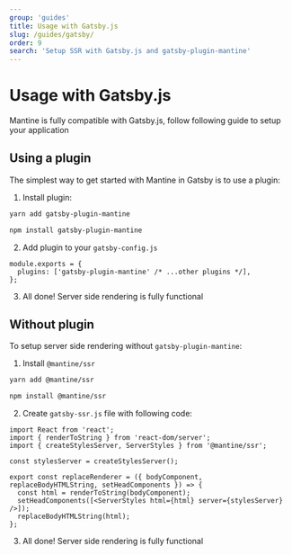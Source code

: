 ```yaml
---
group: 'guides'
title: Usage with Gatsby.js
slug: /guides/gatsby/
order: 9
search: 'Setup SSR with Gatsby.js and gatsby-plugin-mantine'
---
```


# Usage with Gatsby.js

Mantine is fully compatible with Gatsby.js, follow following guide to setup your application

## Using a plugin

The simplest way to get started with Mantine in Gatsby is to use a plugin:

1. Install plugin:

```bash
yarn add gatsby-plugin-mantine

npm install gatsby-plugin-mantine
```

2. Add plugin to your `gatsby-config.js`

```tsx
module.exports = {
  plugins: ['gatsby-plugin-mantine' /* ...other plugins */],
};
```

3. All done! Server side rendering is fully functional

## Without plugin

To setup server side rendering without `gatsby-plugin-mantine`:

1. Install `@mantine/ssr`

```bash
yarn add @mantine/ssr

npm install @mantine/ssr
```

2. Create `gatsby-ssr.js` file with following code:

```tsx
import React from 'react';
import { renderToString } from 'react-dom/server';
import { createStylesServer, ServerStyles } from '@mantine/ssr';

const stylesServer = createStylesServer();

export const replaceRenderer = ({ bodyComponent, replaceBodyHTMLString, setHeadComponents }) => {
  const html = renderToString(bodyComponent);
  setHeadComponents([<ServerStyles html={html} server={stylesServer} />]);
  replaceBodyHTMLString(html);
};
```

3. All done! Server side rendering is fully functional
